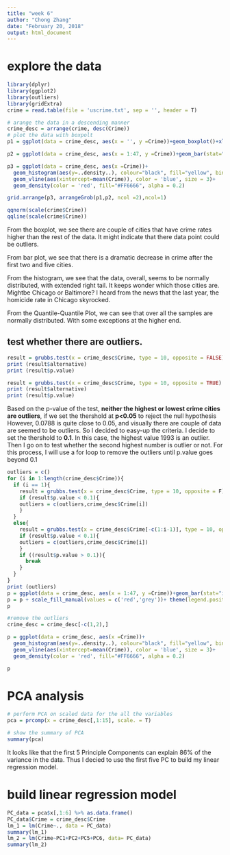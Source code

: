 ```yaml
---
title: "week 6"
author: "Chong Zhang"
date: "February 20, 2018"
output: html_document
---
```



# explore the data
```r
library(dplyr)
library(ggplot2)
library(outliers)
library(gridExtra)
crime = read.table(file = 'uscrime.txt', sep = '', header = T)

# arange the data in a descending manner
crime_desc = arrange(crime, desc(Crime)) 
# plot the data with boxpolt
p1 = ggplot(data = crime_desc, aes(x = '', y =Crime))+geom_boxplot()+xlab('Crime')

p2 = ggplot(data = crime_desc, aes(x = 1:47, y =Crime))+geom_bar(stat="identity")+labs(x = 'Cities')

p3 = ggplot(data = crime_desc, aes(x =Crime))+ 
  geom_histogram(aes(y=..density..), colour="black", fill="yellow", bins = 20)+
  geom_vline(aes(xintercept=mean(Crime)), color = 'blue', size = 3)+ 
  geom_density(color = 'red', fill="#FF6666", alpha = 0.2)

grid.arrange(p3, arrangeGrob(p1,p2, ncol =2),ncol=1)

qqnorm(scale(crime$Crime))
qqline(scale(crime$Crime))

```

From the boxplot, we see there are couple of cities that have crime rates higher than the rest of the data. It might indicate that there data point could be outliers.

From bar plot, we see that there is a dramatic decrease in crime after the first two and five cities. 

From the histogram, we see that the data, overall, seems to be normally distributed, with extended right tail. It keeps wonder which those cities are. Mightbe Chicago or Baltimore? I heard from the news that the last year, the homicide rate in Chicago skyrocked.

From the Quantile-Quantile Plot, we can see that over all the samples are normally distributed. With some exceptions at the higher end. 

## test whether there are outliers.
```r
result = grubbs.test(x = crime_desc$Crime, type = 10, opposite = FALSE) 
print (result$alternative)
print (result$p.value)

result = grubbs.test(x = crime_desc$Crime, type = 10, opposite = TRUE) 
print (result$alternative)
print (result$p.value)
```

Based on the p-value of the test, **neither the highest or lowest crime cities are outliers**, if we set the thershold at **p<0.05** to reject the null hypothesis
However, 0.0788 is quite close to 0.05, and visually there are couple of data are seemed to be outliers. So I decided to easy-up the criteria. I decide to set the thershold to **0.1**. In this case, the highest value 1993 is an outlier. Then I go on to test whether the second highest number is outlier or not. For this process, I will use a for loop to remove the outliers until p.value goes beyond 0.1

```r
outliers = c()
for (i in 1:length(crime_desc$Crime)){
  if (i == 1){
    result = grubbs.test(x = crime_desc$Crime, type = 10, opposite = F)
    if (result$p.value < 0.1){
    outliers = c(outliers,crime_desc$Crime[i])
    }
  }
  else{
    result = grubbs.test(x = crime_desc$Crime[-c(1:i-1)], type = 10, opposite = F) 
    if (result$p.value < 0.1){
    outliers = c(outliers,crime_desc$Crime[i])
    }
    if ((result$p.value > 0.1)){
      break
    }
  }
}
print (outliers)
p = ggplot(data = crime_desc, aes(x = 1:47, y =Crime))+geom_bar(stat="identity",aes(fill = Crime<outliers[2]))+labs(x = 'cities')
p = p + scale_fill_manual(values = c('red','grey'))+ theme(legend.position="none")
p

#remove the outliers
crime_desc = crime_desc[-c(1,2),]

p = ggplot(data = crime_desc, aes(x =Crime))+ 
  geom_histogram(aes(y=..density..), colour="black", fill="yellow", bins = 20)+
  geom_vline(aes(xintercept=mean(Crime)), color = 'blue', size = 3)+ 
  geom_density(color = 'red', fill="#FF6666", alpha = 0.2)

p
```

# PCA analysis
```r
# perform PCA on scaled data for the all the variables
pca = prcomp(x = crime_desc[,1:15], scale. = T)

# show the summary of PCA
summary(pca)
```

It looks like that the first 5 Principle Components can explain 86% of the variance in the data. Thus I decied to use the first five PC to build my linear regression model.

# build linear regression model
```r
PC_data = pca$x[,1:6] %>% as.data.frame()
PC_data$Crime = crime_desc$Crime
lm_1 = lm(Crime~., data = PC_data)
summary(lm_1)
lm_2 = lm(Crime~PC1+PC2+PC5+PC6, data= PC_data)
summary(lm_2)

```